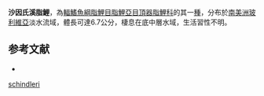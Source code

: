 {{Speciesbox
| status = NE
| status_system = IUCN3.1
| genus = Characidium
| species = schindleri
| authority = [[Zarske_&_Géry|Zarske & Géry]], 2001
| synonyms = 
}}
'''沙因氏溪脂鯉'''，為[[輻鰭魚綱|輻鰭魚綱]][[脂鯉目|脂鯉目]][[脂鯉亞目|脂鯉亞目]][[頂器脂鯉科|頂器脂鯉科]]的其一[[種|種]]，分布於[[南美洲|南美洲]][[玻利維亞|玻利維亞]]淡水流域，體長可達6.7公分，棲息在底中層水域，生活習性不明。

==参考文献==
{{refbegin}}
*{{FishBase_species|genus=Characidium|species=schindleri|year=2013|month=9}}
{{refend}}
{{Taxonbar|from=Q6421675}}

[[Category:溪脂鯉屬|schindleri]]